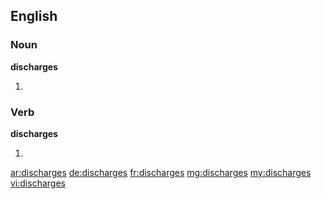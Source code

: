 ==English==

===Noun===
'''discharges'''
# {{plural of|[[discharge]]}}

===Verb===
'''discharges'''

# {{third-person singular of|[[discharge]]}}

[[ar:discharges]]
[[de:discharges]]
[[fr:discharges]]
[[mg:discharges]]
[[my:discharges]]
[[vi:discharges]]